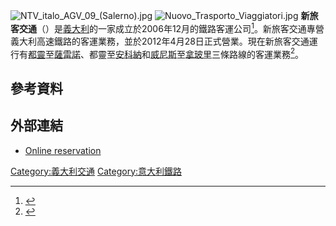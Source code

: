 [[File:NTV_italo_AGV_09_(Salerno).jpg|thumb]]
[[File:Nuovo_Trasporto_Viaggiatori.jpg|thumb]]
{{NoteTA|G1=地名}}
'''新旅客交通'''（{{lang-it|Nuovo Trasporto Viaggiatori，'''NTV'''}}）是[[義大利|義大利]]的一家成立於2006年12月的鐵路客運公司<ref name=rgi20080901>{{Cite web | url=http://www.railwaygazette.com/news/single-view/view/10/ntv-targets-20-market-share-by-2015.html | title=NTV targets 20% market share by 2015 | publisher=[[Railway_Gazette_International|Railway Gazette International]] | author=Murray Hughes | date=2008-09-01 | access-date=2015-10-10 | archive-date=2009-08-03 | archive-url=https://web.archive.org/web/20090803061626/http://www.railwaygazette.com/news/single-view/view/10/ntv-targets-20-market-share-by-2015.html | dead-url=no }}</ref>。新旅客交通專營義大利高速鐵路的客運業務，並於2012年4月28日正式營業。現在新旅客交通運行有[[都靈|都靈]]至[[薩雷諾|薩雷諾]]、都靈至[[安科納|安科納]]和[[威尼斯|威尼斯]]至[[拿玻里|拿玻里]]三條路線的客運業務<ref name=ntvlines>{{cite web|title=Connections|url=http://www.italotreno.it/EN/timetables-connections/Pages/overview.aspx|publisher=Nuovo Trasporto Viaggiatori (NTV)|access-date=2015-10-10|archive-date=2015-06-08|archive-url=https://web.archive.org/web/20150608134157/http://www.italotreno.it/EN/timetables-connections/Pages/overview.aspx|dead-url=no}}</ref>。 
==參考資料==
{{Reflist}}
==外部連結==
{{Commons category|Nuovo Trasporto Viaggiatori}}
* [http://www.italotreno.it/EN/Pages/default.aspx Online reservation] {{Wayback|url=http://www.italotreno.it/EN/Pages/default.aspx |date=20150501234001 }} {{en icon}}
[[Category:義大利交通|Category:義大利交通]]
[[Category:意大利鐵路|Category:意大利鐵路]]